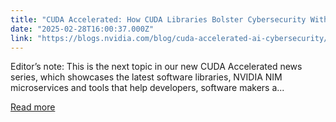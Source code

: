 ```yaml
---
title: "CUDA Accelerated: How CUDA Libraries Bolster Cybersecurity With AI"
date: "2025-02-28T16:00:37.000Z"
link: "https://blogs.nvidia.com/blog/cuda-accelerated-ai-cybersecurity/"
---
```


Editor’s note: This is the next topic in our new CUDA Accelerated news series, which showcases the latest software libraries, NVIDIA NIM microservices and tools that help developers, software makers a...

[Read more](https://blogs.nvidia.com/blog/cuda-accelerated-ai-cybersecurity/)
